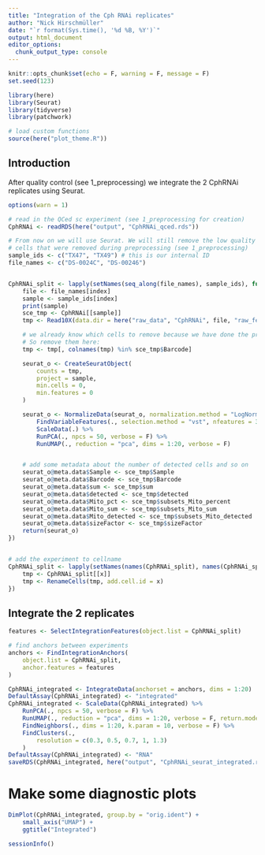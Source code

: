 ```yaml
---
title: "Integration of the Cph RNAi replicates"
author: "Nick Hirschmüller"
date: "`r format(Sys.time(), '%d %B, %Y')`"
output: html_document
editor_options: 
  chunk_output_type: console
---
```


```r
knitr::opts_chunk$set(echo = F, warning = F, message = F)
set.seed(123)
```


```r
library(here)
library(Seurat)
library(tidyverse)
library(patchwork)

# load custom functions
source(here("plot_theme.R"))
```


## Introduction
After quality control (see 1_preprocessing) we integrate the 2 CphRNAi replicates using Seurat. 

```r
options(warn = 1)

# read in the QCed sc experiment (see 1_preprocessing for creation)
CphRNAi <- readRDS(here("output", "CphRNAi_qced.rds"))

# From now on we will use Seurat. We will still remove the low quality
# cells that were removed during preprocessing (see 1_preprocessing)
sample_ids <- c("TX47", "TX49") # this is our internal ID
file_names <- c("DS-0024C", "DS-00246")


CphRNAi_split <- lapply(setNames(seq_along(file_names), sample_ids), function(index) {
    file <- file_names[index]
    sample <- sample_ids[index]
    print(sample)
    sce_tmp <- CphRNAi[[sample]]
    tmp <- Read10X(data.dir = here("raw_data", "CphRNAi", file, "raw_feature_bc_matrix"))

    # we already know which cells to remove because we have done the preprocessing before.
    # So remove them here:
    tmp <- tmp[, colnames(tmp) %in% sce_tmp$Barcode]

    seurat_o <- CreateSeuratObject(
        counts = tmp,
        project = sample,
        min.cells = 0,
        min.features = 0
    )

    seurat_o <- NormalizeData(seurat_o, normalization.method = "LogNormalize", scale.factor = 10000) %>%
        FindVariableFeatures(., selection.method = "vst", nfeatures = 3000) %>%
        ScaleData(.) %>%
        RunPCA(., npcs = 50, verbose = F) %>%
        RunUMAP(., reduction = "pca", dims = 1:20, verbose = F)


    # add some metadata about the number of detected cells and so on
    seurat_o@meta.data$Sample <- sce_tmp$Sample
    seurat_o@meta.data$Barcode <- sce_tmp$Barcode
    seurat_o@meta.data$sum <- sce_tmp$sum
    seurat_o@meta.data$detected <- sce_tmp$detected
    seurat_o@meta.data$Mito_pct <- sce_tmp$subsets_Mito_percent
    seurat_o@meta.data$Mito_sum <- sce_tmp$subsets_Mito_sum
    seurat_o@meta.data$Mito_detected <- sce_tmp$subsets_Mito_detected
    seurat_o@meta.data$sizeFactor <- sce_tmp$sizeFactor
    return(seurat_o)
})


# add the experiment to cellname
CphRNAi_split <- lapply(setNames(names(CphRNAi_split), names(CphRNAi_split)), function(x) {
    tmp <- CphRNAi_split[[x]]
    tmp <- RenameCells(tmp, add.cell.id = x)
})
```


## Integrate the 2 replicates
```r
features <- SelectIntegrationFeatures(object.list = CphRNAi_split)

# find anchors between experiments
anchors <- FindIntegrationAnchors(
    object.list = CphRNAi_split,
    anchor.features = features
)

CphRNAi_integrated <- IntegrateData(anchorset = anchors, dims = 1:20)
DefaultAssay(CphRNAi_integrated) <- "integrated"
CphRNAi_integrated <- ScaleData(CphRNAi_integrated) %>%
    RunPCA(., npcs = 50, verbose = F) %>%
    RunUMAP(., reduction = "pca", dims = 1:20, verbose = F, return.model = TRUE) %>%
    FindNeighbors(., dims = 1:20, k.param = 10, verbose = F) %>%
    FindClusters(.,
        resolution = c(0.3, 0.5, 0.7, 1, 1.3)
    )
DefaultAssay(CphRNAi_integrated) <- "RNA"
saveRDS(CphRNAi_integrated, here("output", "CphRNAi_seurat_integrated.rds"))
```


# Make some diagnostic plots
```r
DimPlot(CphRNAi_integrated, group.by = "orig.ident") +
    small_axis("UMAP") +
    ggtitle("Integrated")
```

```r
sessionInfo()
```




